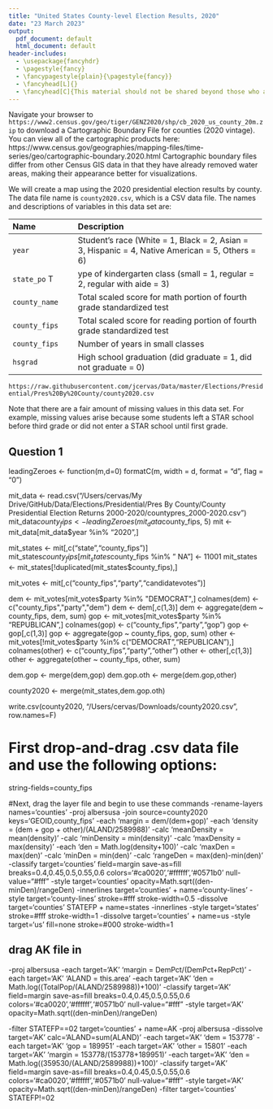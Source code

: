 ```yaml
---
title: "United States County-level Election Results, 2020"
date: "23 March 2023"
output: 
  pdf_document: default
  html_document: default
header-includes:
  - \usepackage{fancyhdr}
  - \pagestyle{fancy}
  - \fancypagestyle{plain}{\pagestyle{fancy}}
  - \fancyhead[L]{}
  - \fancyhead[C]{This material should not be shared beyond those who are enrolled in this class}
---
```


Navigate your browser to `https://www2.census.gov/geo/tiger/GENZ2020/shp/cb_2020_us_county_20m.zip` 
to download a Cartographic Boundary File for counties (2020 vintage). You can view all 
of the cartographic products here: 
https://www.census.gov/geographies/mapping-files/time-series/geo/cartographic-boundary.2020.html 
Cartographic boundary files differ from other Census GIS data in that they have already removed 
water areas, making their appearance better for visualizations.


We will create a map using the 2020 presidential election results by county. The data file name is
`county2020.csv`, which is a CSV data file.  The names and
descriptions of variables in this data set are:

--------------------------------------------------------------------------------
 Name                 Description
 -------------------- ----------------------------------------------------------
 `year`               Student's race (White = 1, Black = 2, Asian = 3, 
                      Hispanic = 4,  Native American = 5, Others = 6)
 
 `state_po`          Type of kindergarten class (small = 1, regular = 2, regular with aide = 3)
 
 `county_name`             Total scaled score for math portion of fourth grade standardized test 
 
 `county_fips`          Total scaled score for reading portion of fourth grade standardized test 
 
 `county_fips`         Number of years in small classes 
 
 `hsgrad`             High school graduation (did graduate = 1, did not graduate = 0) 
 --------------------------------------------------------------------------------

`https://raw.githubusercontent.com/jcervas/Data/master/Elections/Presidential/Pres%20By%20County/county2020.csv`

Note that there are a fair amount of missing
values in this data set.  For example, missing values arise because
some students left a STAR school before third grade or did not enter a
STAR school until first grade.

## Question 1


leadingZeroes <- function(m,d=0) formatC(m, width = d, format = "d", flag = "0")


mit_data <- read.csv("/Users/cervas/My Drive/GitHub/Data/Elections/Presidential/Pres By County/County Presidential Election Returns 2000-2020/countypres_2000-2020.csv")
     mit_data$county_fips <- leadingZeroes(mit_data$county_fips, 5)
mit <- mit_data[mit_data$year %in% "2020",]

mit_states <- mit[,c("state","county_fips")]
     mit_states$county_fips[mit_states$county_fips %in% "   NA"] <- 11001
mit_states <- mit_states[!duplicated(mit_states$county_fips),]

mit_votes <- mit[,c("county_fips","party","candidatevotes")]

dem <- mit_votes[mit_votes$party %in% "DEMOCRAT",]
     colnames(dem) <- c("county_fips","party","dem")
     dem <- dem[,c(1,3)]
     dem <- aggregate(dem ~ county_fips, dem, sum) 
gop <- mit_votes[mit_votes$party %in% "REPUBLICAN",]
     colnames(gop) <- c("county_fips","party","gop")
     gop <- gop[,c(1,3)]
     gop <- aggregate(gop ~ county_fips, gop, sum)
other <- mit_votes[!mit_votes$party %in% c("DEMOCRAT","REPUBLICAN"),]
     colnames(other) <- c("county_fips","party","other")
     other <- other[,c(1,3)]
     other <- aggregate(other ~ county_fips, other, sum)

dem.gop <- merge(dem,gop)
dem.gop.oth <- merge(dem.gop,other)

county2020 <- merge(mit_states,dem.gop.oth)

write.csv(county2020, "/Users/cervas/Downloads/county2020.csv", row.names=F)


# First drop-and-drag .csv data file and use the following options:
string-fields=county_fips

#Next, drag the layer file and begin to use these commands
-rename-layers names='counties'
-proj albersusa
-join source=county2020 keys='GEOID,county_fips'
-each 'margin = dem/(dem+gop)'
-each 'density = (dem + gop + other)/(ALAND/2589988)'
-calc 'meanDensity = mean(density)' 
-calc 'minDensity = min(density)' 
-calc 'maxDensity = max(density)'
-each 'den = Math.log(density+100)'
-calc 'maxDen = max(den)'
-calc 'minDen = min(den)'
-calc 'rangeDen = max(den)-min(den)'
-classify target='counties' field=margin save-as=fill breaks=0.4,0.45,0.5,0.55,0.6 colors='#ca0020','#ffffff','#0571b0' null-value="#fff"
-style target='counties' opacity=Math.sqrt((den-minDen)/rangeDen)
-innerlines target='counties' + name='county-lines'
-style target='county-lines' stroke=#fff stroke-width=0.5
-dissolve target='counties' STATEFP + name=states
-innerlines
-style target='states' stroke=#fff stroke-width=1
-dissolve target='counties' + name=us
-style target='us' fill=none stroke=#000 stroke-width=1

## drag AK file in
-proj albersusa
-each target='AK' 'margin = DemPct/(DemPct+RepPct)'
-each target='AK' 'ALAND = this.area'
-each target='AK' 'den = Math.log((TotalPop/(ALAND/2589988))+100)'
-classify target='AK' field=margin save-as=fill breaks=0.4,0.45,0.5,0.55,0.6 colors='#ca0020','#ffffff','#0571b0' null-value="#fff"
-style target='AK' opacity=Math.sqrt((den-minDen)/rangeDen)



-filter STATEFP==02 target='counties' + name=AK
-proj albersusa
-dissolve target='AK' calc='ALAND=sum(ALAND)'
-each target='AK' 'dem = 153778'
-each target='AK' 'gop = 189951'
-each target='AK' 'other = 15801'
-each target='AK' 'margin = 153778/(153778+189951)'
-each target='AK' 'den = Math.log((359530/(ALAND/2589988))+100)'
-classify target='AK' field=margin save-as=fill breaks=0.4,0.45,0.5,0.55,0.6 colors='#ca0020','#ffffff','#0571b0' null-value="#fff"
-style target='AK' opacity=Math.sqrt((den-minDen)/rangeDen)
-filter target='counties' STATEFP!=02


